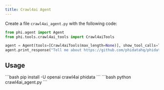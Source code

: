 ```yaml
---
title: Crawl4ai Agent
---
```


Create a file `crawl4ai_agent.py` with the following code:

```python firecrawl_agent.py
from phi.agent import Agent
from phi.tools.crawl4ai_tools import Crawl4aiTools

agent = Agent(tools=[Crawl4aiTools(max_length=None)], show_tool_calls=True)
agent.print_response("Tell me about https://github.com/phidatahq/phidata.")
```

## Usage

<Steps>
  <Snippet file="create-venv-step.mdx" />

  <Step title="Install libraries">
    ```bash
    pip install -U openai crawl4ai phidata
    ```
  </Step>

  <Step title="Run the agent">
    ```bash
    python crawl4ai_agent.py
    ```
  </Step>

</Steps>
